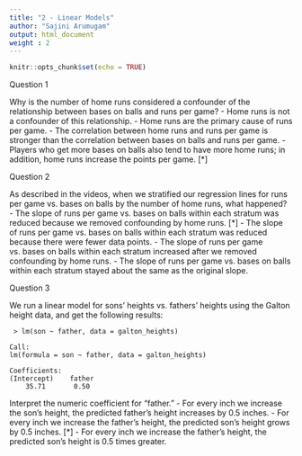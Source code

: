 ```yaml
---
title: "2 - Linear Models"
author: "Sajini Arumugam"
output: html_document
weight : 2
---
```


```r
knitr::opts_chunk$set(echo = TRUE)
```

Question 1

Why is the number of home runs considered a confounder of the relationship between bases on balls and runs per game?
- Home runs is not a confounder of this relationship.
- Home runs are the primary cause of runs per game.
- The correlation between home runs and runs per game is stronger than the correlation between bases on balls and runs per game.
- Players who get more bases on balls also tend to have more home runs; in addition, home runs increase the points per game.    [*]


Question 2

As described in the videos, when we stratified our regression lines for runs per game vs. bases on balls by the number of home runs, what happened?
- The slope of runs per game vs. bases on balls within each stratum was reduced because we removed confounding by home runs.   [*]
- The slope of runs per game vs. bases on balls within each stratum was reduced because there were fewer data points.
- The slope of runs per game vs. bases on balls within each stratum increased after we removed confounding by home runs.
- The slope of runs per game vs. bases on balls within each stratum stayed about the same as the original slope.


Question 3

We run a linear model for sons’ heights vs. fathers’ heights using the Galton height data, and get the following results:

```
 > lm(son ~ father, data = galton_heights)

Call:
lm(formula = son ~ father, data = galton_heights)

Coefficients:
(Intercept)    father  
    35.71       0.50  
```

Interpret the numeric coefficient for "father."
- For every inch we increase the son’s height, the predicted father’s height increases by 0.5 inches.
- For every inch we increase the father’s height, the predicted son’s height grows by 0.5 inches.   [*]
- For every inch we increase the father’s height, the predicted son’s height is 0.5 times greater.